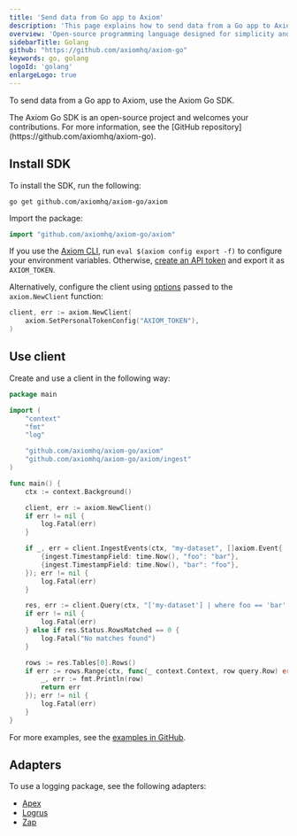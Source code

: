 ```yaml
---
title: 'Send data from Go app to Axiom'
description: 'This page explains how to send data from a Go app to Axiom.'
overview: 'Open-source programming language designed for simplicity and efficiency'
sidebarTitle: Golang
github: "https://github.com/axiomhq/axiom-go"
keywords: go, golang
logoId: 'golang'
enlargeLogo: true
---
```


To send data from a Go app to Axiom, use the Axiom Go SDK.

<Note>
The Axiom Go SDK is an open-source project and welcomes your contributions. For more information, see the [GitHub repository](https://github.com/axiomhq/axiom-go).
</Note>


<Prerequisites />

## Install SDK

To install the SDK, run the following:

```shell
go get github.com/axiomhq/axiom-go/axiom
```

Import the package:

```go
import "github.com/axiomhq/axiom-go/axiom"
```

If you use the [Axiom CLI](/reference/cli), run `eval $(axiom config export -f)` to configure your environment variables. Otherwise, [create an API token](/reference/tokens) and export it as `AXIOM_TOKEN`.

Alternatively, configure the client using [options](https://pkg.go.dev/github.com/axiomhq/axiom-go/axiom#Option) passed to the `axiom.NewClient` function:

```go
client, err := axiom.NewClient(
    axiom.SetPersonalTokenConfig("AXIOM_TOKEN"),
)
```

## Use client

Create and use a client in the following way:

```go
package main

import (
    "context"
    "fmt"
    "log"

    "github.com/axiomhq/axiom-go/axiom"
    "github.com/axiomhq/axiom-go/axiom/ingest"
)

func main() {
    ctx := context.Background()

    client, err := axiom.NewClient()
    if err != nil {
        log.Fatal(err)
    }

    if _, err = client.IngestEvents(ctx, "my-dataset", []axiom.Event{
        {ingest.TimestampField: time.Now(), "foo": "bar"},
        {ingest.TimestampField: time.Now(), "bar": "foo"},
    }); err != nil {
        log.Fatal(err)
    }

    res, err := client.Query(ctx, "['my-dataset'] | where foo == 'bar' | limit 100")
    if err != nil {
        log.Fatal(err)
    } else if res.Status.RowsMatched == 0 {
        log.Fatal("No matches found")
    }

    rows := res.Tables[0].Rows()
    if err := rows.Range(ctx, func(_ context.Context, row query.Row) error {
        _, err := fmt.Println(row)
        return err
    }); err != nil {
        log.Fatal(err)
    }
}
```

For more examples, see the [examples in GitHub](https://github.com/axiomhq/axiom-go/tree/main/examples).

## Adapters

To use a logging package, see the following adapters:
- [Apex](/guides/apex)
- [Logrus](/guides/logrus)
- [Zap](/guides/zap)